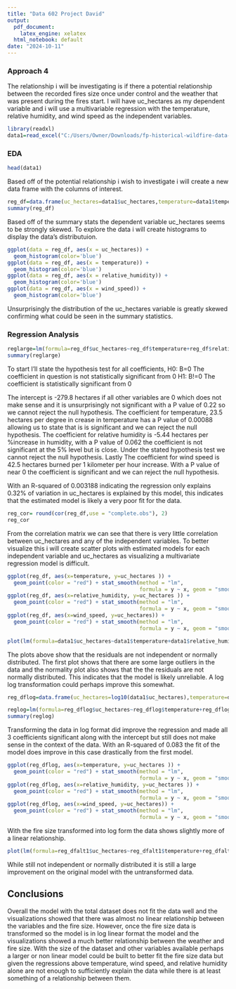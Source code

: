 ---
title: "Data 602 Project David"
output: 
  pdf_document:
    latex_engine: xelatex
  html_notebook: default
date: "2024-10-11"
---
### Approach 4
The relationship i will be investigating is if there a potential relationship between the recorded fires size once under control and the weather that was present during the fires start. I will have uc_hectares as my dependent variable and i will use a multivariable regression with the temperature, relative humidity, and wind speed as the independent variables.
```{r}
library(readxl)
data1=read_excel("C:/Users/Owner/Downloads/fp-historical-wildfire-data-2006-2023.xlsx")

```
### EDA
```{r}
head(data1)
```

Based off of the potential relationship i wish to investigate i will create a new data frame with the columns of interest.
```{r}
reg_df=data.frame(uc_hectares=data1$uc_hectares,temperature=data1$temperature,relative_humidity=data1$relative_humidity,wind_speed=data1$wind_speed)
summary(reg_df)
```
Based off of the summary stats the dependent variable uc_hectares seems to be strongly skewed. To explore the data i will create histograms to display the data's distributuion.

```{r}
ggplot(data = reg_df, aes(x = uc_hectares)) +
  geom_histogram(color='blue')
ggplot(data = reg_df, aes(x = temperature)) +
  geom_histogram(color='blue')
ggplot(data = reg_df, aes(x = relative_humidity)) +
  geom_histogram(color='blue')
ggplot(data = reg_df, aes(x = wind_speed)) +
  geom_histogram(color='blue')
```
Unsurprisingly the distribution of the uc_hectares variable is greatly skewed confirming what could be seen in the summary statistics. 

### Regression Analysis
```{r}
reglarge=lm(formula=reg_df$uc_hectares~reg_df$temperature+reg_df$relative_humidity+reg_df$wind_speed)
summary(reglarge)

```
To start I'll state the hypothesis test for all coefficients,
H0: B=0 The coefficient in question is not statistically significant from 0
H1: B!=0 The coefficient is statistically significant from 0

The intercept is -279.8 hectares if all other variables are 0 which does not make sense and it is unsurprisingly not significant with a P value of 0.22 so we cannot reject the null hypothesis. The coefficient for temperature, 23.5 hectares per degree in crease in temperature has a P value of 0.00088 allowing us to state that is is significant and we can reject the null hypothesis. The coefficient for relative humidity is -5.44 hectares per %increase in humidity, with a P value of 0.062 the coefficient is not significant at the 5% level but is close. Under the stated hypothesis test we cannot reject the null hypothesis. Lastly The coefficient for wind speed is 42.5 hectares burned per 1 kilometer per hour increase. With a P value of near 0 the coefficient is significant and we can reject the null hypothesis. 

With an R-squared of 0.003188 indicating the regression only explains 0.32% of variation in uc_hectares is explained by this model, this indicates that the estimated model is likely a very poor fit for the data.  

```{r}
reg_cor= round(cor(reg_df,use = "complete.obs"), 2)
reg_cor
```
From the correlation matrix we can see that there is very little correlation between uc_hectares and any of the independent variables. To better visualize this i will create scatter plots with estimated models for each independent variable and uc_hectares as visualizing a multivariate regression model is difficult.

```{r}
ggplot(reg_df, aes(x=temperature, y=uc_hectares )) + 
  geom_point(color = "red") + stat_smooth(method = "lm", 
                                          formula = y ~ x, geom = "smooth")
ggplot(reg_df, aes(x=relative_humidity, y=uc_hectares )) + 
  geom_point(color = "red") + stat_smooth(method = "lm", 
                                          formula = y ~ x, geom = "smooth")
ggplot(reg_df, aes(x=wind_speed, y=uc_hectares)) + 
  geom_point(color = "red") + stat_smooth(method = "lm", 
                                          formula = y ~ x, geom = "smooth")
```
```{r}
plot(lm(formula=data1$uc_hectares~data1$temperature+data1$relative_humidity+data1$wind_speed))
```
The plots above show that the residuals are not independent or normally distributed. The first plot shows that there are some large outliers in the data and the normality plot also shows that the the residuals are not normally distributed. This indicates that the model is likely unreliable. A log log transformation could perhaps improve this somewhat.


```{r}

reg_dflog=data.frame(uc_hectares=log10(data1$uc_hectares),temperature=data1$temperature,relative_humidity=data1$relative_humidity,wind_speed=data1$wind_speed)

reglog=lm(formula=reg_dflog$uc_hectares~reg_dflog$temperature+reg_dflog$relative_humidity+reg_dflog$wind_speed)
summary(reglog)
```

Transforming the data in log format did improve the regression and made all 3 coefficients significant along with the intercept but still does not make sense in the context of the data. With an R-squared of 0.083 the fit of the model does improve in this case drastically from the first model.  

```{r}
ggplot(reg_dflog, aes(x=temperature, y=uc_hectares )) + 
  geom_point(color = "red") + stat_smooth(method = "lm", 
                                          formula = y ~ x, geom = "smooth")
ggplot(reg_dflog, aes(x=relative_humidity, y=uc_hectares )) + 
  geom_point(color = "red") + stat_smooth(method = "lm", 
                                          formula = y ~ x, geom = "smooth")
ggplot(reg_dflog, aes(x=wind_speed, y=uc_hectares)) + 
  geom_point(color = "red") + stat_smooth(method = "lm", 
                                          formula = y ~ x, geom = "smooth")
```
With the fire size transformed into log form the data shows slightly more of a linear relationship.

```{r}
plot(lm(formula=reg_dfalt1$uc_hectares~reg_dfalt1$temperature+reg_dfalt1$relative_humidity+reg_dfalt1$wind_speed))
```
While still not independent or normally distributed it is still a large improvement on the original model with the untransformed data.

## Conclusions

Overall the model with the total dataset does not fit the data well and the visualizations showed that there was almost no linear relationship between the variables and the fire size. However, once the fire size data is transformed so the model is in log linear format the model and the visualizations showed a much better relationship between the weather and fire size. With the size of the dataset and other variables available perhaps a larger or non linear model could be built to better fit the fire size data but given the regressions above temperature, wind speed, and relative humidity alone are not enough to sufficiently explain the data while there is at least something of a relationship between them.  

















